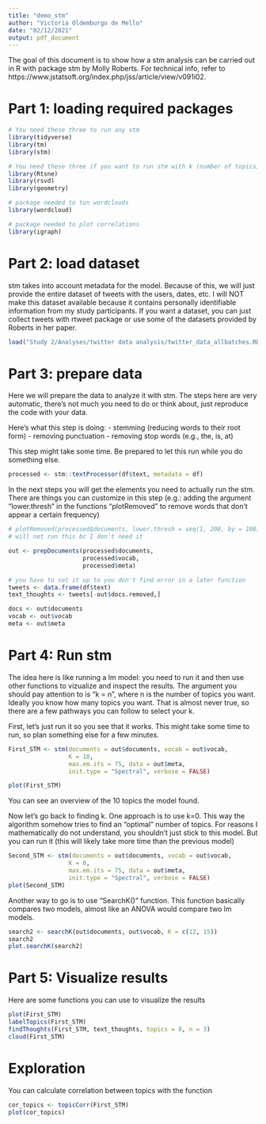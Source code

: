 ```yaml
---
title: "demo_stm"
author: "Victoria Oldemburgo de Mello"
date: "02/12/2021"
output: pdf_document
---
```


The goal of this document is to show how a stm analysis can be carried out in R with package stm by Molly Roberts. For technical info, refer to https://www.jstatsoft.org/index.php/jss/article/view/v091i02.

# Part 1: loading required packages

```r
# You need these three to run any stm
library(tidyverse)
library(tm)
library(stm)

# You need these three if you want to run stm with k (number of topics) = 0. (When you set that option, they pick a k for you)
library(Rtsne)
library(rsvd)
library(geometry)

# package needed to tun wordclouds
library(wordcloud)

# package needed to plot correlations
library(igraph)
```

# Part 2: load dataset
stm takes into account metadata for the model. Because of this, we will just provide the entire dataset of tweets with the users, dates, etc. 
I will NOT make this dataset available because it contains personally identifiable information from my study participants. If you want a dataset, you can just collect tweets with rtweet package or use some of the datasets provided by Roberts in her paper. 

```r
load("Study 2/Analyses/twitter data analysis/twitter_data_allbatches.RData")
```

# Part 3: prepare data
Here we will prepare the data to analyze it with stm. The steps here are very automatic, there's not much you need to do or think about, just reproduce the code with your data. 

Here's what this step is doing:
- stemming (reducing words to their root form)
- removing punctuation
- removing stop words (e.g., the, is, at)

This step might take some time. Be prepared to let this run while you do something else. 

```r
processed <- stm::textProcessor(df$text, metadata = df)
```

In the next steps you will get the elements you need to actually run the stm.
There are things you can customize in this step (e.g.: adding the argument "lower.thresh" in the functions "plotRemoved" to remove words that don't appear a certain frequency)

```r
# plotRemoved(processed$documents, lower.thresh = seq(1, 200, by = 100))
# will not run this bc I don't need it

out <- prepDocuments(processed$documents,
                     processed$vocab,
                     processed$meta)

# you have to set it up to you don't find error in a later function
tweets <- data.frame(df$text)
text_thoughts <- tweets[-out$docs.removed,]

docs <- out$documents
vocab <- out$vocab
meta <- out$meta
```

# Part 4: Run stm
The idea here is like running a lm model: you need to run it and then use other functions to vizualize and inspect the results.
The argument you should pay attention to is "k = n", where n is the number of topics you want.
Ideally you know how many topics you want. That is almost never true, so there are a few pathways you can follow to select your k. 

First, let's just run it so you see that it works. This might take some time to run, so plan something else for a few minutes. 

```r
First_STM <- stm(documents = out$documents, vocab = out$vocab,
                 K = 10,
                 max.em.its = 75, data = out$meta, 
                 init.type = "Spectral", verbose = FALSE)

plot(First_STM)

```
You can see an overview of the 10 topics the model found.

Now let's go back to finding k.
One approach is to use k=0. This way the algorithm somehow tries to find an "optimal" number of topics. For reasons I mathematically do not understand, you shouldn't just stick to this model. But you can run it (this will likely take more time than the previous model)

```r
Second_STM <- stm(documents = out$documents, vocab = out$vocab,
                 K = 0,
                 max.em.its = 75, data = out$meta, 
                 init.type = "Spectral", verbose = FALSE)
plot(Second_STM)
```

Another way to go is to use "SearchK()" function. This function basically compares two models, almost like an ANOVA would compare two lm models. 

```r
search2 <- searchK(out$documents, out$vocab, K = c(12, 15))
search2
plot.searchK(search2)
```

# Part 5: Visualize results
Here are some functions you can use to visualize the results
```r
plot(First_STM)
labelTopics(First_STM)
findThoughts(First_STM, text_thoughts, topics = 8, n = 3)
cloud(First_STM)
```

# Exploration
You can calculate correlation between topics with the function
```r
cor_topics <- topicCorr(First_STM)
plot(cor_topics)
```






